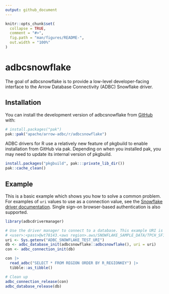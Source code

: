 ```yaml
---
output: github_document
---
```


<!---
  Licensed to the Apache Software Foundation (ASF) under one
  or more contributor license agreements.  See the NOTICE file
  distributed with this work for additional information
  regarding copyright ownership.  The ASF licenses this file
  to you under the Apache License, Version 2.0 (the
  "License"); you may not use this file except in compliance
  with the License.  You may obtain a copy of the License at
    http://www.apache.org/licenses/LICENSE-2.0
  Unless required by applicable law or agreed to in writing,
  software distributed under the License is distributed on an
  "AS IS" BASIS, WITHOUT WARRANTIES OR CONDITIONS OF ANY
  KIND, either express or implied.  See the License for the
  specific language governing permissions and limitations
  under the License.
-->

<!-- README.md is generated from README.Rmd. Please edit that file -->

```r
knitr::opts_chunk$set(
  collapse = TRUE,
  comment = "#>",
  fig.path = "man/figures/README-",
  out.width = "100%"
)
```

# adbcsnowflake

<!-- badges: start -->
<!-- badges: end -->

The goal of adbcsnowflake is to provide a low-level developer-facing interface
to the Arrow Database Connectivity (ADBC) Snowflake driver.

## Installation

You can install the development version of adbcsnowflake from [GitHub](https://github.com/) with:

``` r
# install.packages("pak")
pak::pak("apache/arrow-adbc/r/adbcsnowflake")
```

ADBC drivers for R use a relatively new feature of pkgbuild to enable installation from GitHub via pak. Depending on when you installed pak, you may need to update its internal version of pkgbuild.

``` r
install.packages("pkgbuild", pak:::private_lib_dir())
pak::cache_clean()
```

## Example

This is a basic example which shows you how to solve a common problem. For examples
of `uri` values to use as a connection value, see the
[Snowflake driver documentation](https://arrow.apache.org/adbc/current/driver/snowflake.html#uri-format). Single sign-on browser-based authentication is also supported.

```r
library(adbcdrivermanager)

# Use the driver manager to connect to a database. This example URI is
# <user>:<pass>@wt78143.<aws region>.aws/SNOWFLAKE_SAMPLE_DATA/TPCH_SF1?role=ACCOUNTADMIN
uri <- Sys.getenv("ADBC_SNOWFLAKE_TEST_URI")
db <- adbc_database_init(adbcsnowflake::adbcsnowflake(), uri = uri)
con <- adbc_connection_init(db)

con |>
  read_adbc("SELECT * FROM REGION ORDER BY R_REGIONKEY") |>
  tibble::as_tibble()
```

```r
# Clean up
adbc_connection_release(con)
adbc_database_release(db)
```
